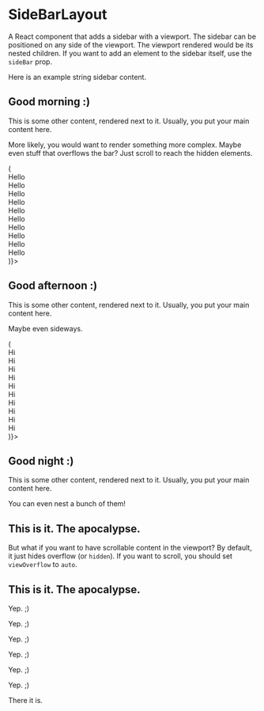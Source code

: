 
<Meta title="@flapjs/components/sidebar/SideBarLayout"
    component={SideBarLayout}/>

# SideBarLayout

A React component that adds a sidebar with a viewport. The sidebar can be positioned
on any side of the viewport. The viewport rendered would be its nested children. If
you want to add an element to the sidebar itself, use the `sideBar` prop.

<Props of={SideBarLayout}/>

Here is an example string sidebar content.

<Preview>
    <Story name="with string" height="10rem">
        <SideBarLayout
            sideBar="Hello">
            <article>
                <h2>
                    Good morning :)
                </h2>
                <p>
                    This is some other content, rendered next to it.
                    Usually, you put your main content here.
                </p>
            </article>
        </SideBarLayout>
    </Story>
</Preview>

More likely, you would want to render something more complex.
Maybe even stuff that overflows the bar? Just scroll to reach
the hidden elements.

<Preview>
    <Story name="with function" height="10rem">
        <SideBarLayout
            sideBar={(side) => (
                <React.Fragment>
                    <div>Hello</div>
                    <div>Hello</div>
                    <div>Hello</div>
                    <div>Hello</div>
                    <div>Hello</div>
                    <div>Hello</div>
                    <div>Hello</div>
                    <div>Hello</div>
                    <div>Hello</div>
                    <div>Hello</div>
                </React.Fragment>
            )}>
            <article>
                <h2>
                    Good afternoon :)
                </h2>
                <p>
                    This is some other content, rendered next to it.
                    Usually, you put your main content here.
                </p>
            </article>
        </SideBarLayout>
    </Story>
</Preview>

Maybe even sideways.

<Preview>
    <Story name="sideways" height="10rem">
        <SideBarLayout
            side="top"
            sideBar={(side) => (
                <React.Fragment>
                    <div>Hi</div>
                    <div>Hi</div>
                    <div>Hi</div>
                    <div>Hi</div>
                    <div>Hi</div>
                    <div>Hi</div>
                    <div>Hi</div>
                    <div>Hi</div>
                    <div>Hi</div>
                    <div>Hi</div>
                </React.Fragment>
            )}>
            <article>
                <h2>
                    Good night :)
                </h2>
                <p>
                    This is some other content, rendered next to it.
                    Usually, you put your main content here.
                </p>
            </article>
        </SideBarLayout>
    </Story>
</Preview>

You can even nest a bunch of them!

<Preview>
    <Story name="nested" height="10rem">
        <SideBarLayout
            style={{ '--side-background': 'dodgerblue' }}
            side="top"
            sideBar="1">
            <SideBarLayout
                style={{ '--side-background': 'green' }}
                side="left"
                sideBar="2">
                <SideBarLayout
                    style={{ '--side-background': 'gold' }}
                    side="bottom"
                    sideBar="3">
                    <SideBarLayout
                        style={{ '--side-background': 'saddlebrown' }}
                        side="right"
                        sideBar="4">
                        <SideBarLayout
                            style={{ '--side-background': 'violet' }}
                            side="top"
                            sideBar="5">
                            <article>
                                <h2>This is it. The apocalypse.</h2>
                            </article>
                        </SideBarLayout>
                    </SideBarLayout>
                </SideBarLayout>
            </SideBarLayout>
        </SideBarLayout>
    </Story>
</Preview>

But what if you want to have scrollable content in the viewport? By default,
it just hides overflow (or `hidden`). If you want to scroll, you should set
`viewOverflow` to `auto`.

<Preview>
    <Story name="viewport overflow" height="10rem">
        <SideBarLayout
            style={{ '--side-background': 'dodgerblue' }}
            side="top"
            sideBar="Title">
            <SideBarLayout
                style={{ '--side-background': 'gold' }}
                side="bottom"
                sideBar="Credits">
                <SideBarLayout
                    style={{ '--side-background': 'violet' }}
                    side="top"
                    sideBar="Subtitle"
                    viewOverflow="auto">
                    <article>
                        <h2>This is it. The apocalypse.</h2>
                        <p>Yep. ;)</p>
                        <p>Yep. ;)</p>
                        <p>Yep. ;)</p>
                        <p>Yep. ;)</p>
                        <p>Yep. ;)</p>
                        <p>Yep. ;)</p>
                        <p>There it is.</p>
                    </article>
                </SideBarLayout>
            </SideBarLayout>
        </SideBarLayout>
    </Story>
</Preview>